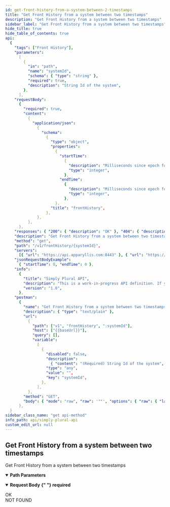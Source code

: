 ```yaml
---
id: get-front-history-from-a-system-between-2-timestamps
title: "Get Front History from a system between two timestamps"
description: "Get Front History from a system between two timestamps"
sidebar_label: "Get Front History from a system between two timestamps"
hide_title: true
hide_table_of_contents: true
api:
  {
    "tags": ["Front History"],
    "parameters":
      [
        {
          "in": "path",
          "name": "systemId",
          "schema": { "type": "string" },
          "required": true,
          "description": "String Id of the system",
        },
      ],
    "requestBody":
      {
        "required": true,
        "content":
          {
            "application/json":
              {
                "schema":
                  {
                    "type": "object",
                    "properties":
                      {
                        "startTime":
                          {
                            "description": "Milliseconds since epoch for this timestamp/date",
                            "type": "integer",
                          },
                        "endTime":
                          {
                            "description": "Milliseconds since epoch for this timestamp/date",
                            "type": "integer",
                          },
                      },
                    "title": "frontHistory",
                  },
              },
          },
      },
    "responses": { "200": { "description": "OK" }, "404": { "description": "NOT FOUND" } },
    "description": "Get Front History from a system between two timestamps",
    "method": "get",
    "path": "/v1/frontHistory/{systemId}",
    "servers":
      [{ "url": "https://api.apparyllis.com:8443" }, { "url": "https://devapi.apparyllis.com" }],
    "jsonRequestBodyExample":
      { "startTime": 0, "endTime": 0 },
    "info":
      {
        "title": "Simply Plural API",
        "description": "This is a work-in-progress API definition. If you need to know specifcs, please go to https://github.com/ApparyllisOrg/SimplyPluralApi/blob/main/src/api/v1/routes.ts",
        "version": "1.0",
      },
    "postman":
      {
        "name": "Get Front History from a system between two timestamps",
        "description": { "type": "text/plain" },
        "url":
          {
            "path": ["v1", "frontHistory", ":systemId"],
            "host": ["{{baseUrl}}"],
            "query": [],
            "variable":
              [
                {
                  "disabled": false,
                  "description":
                    { "content": "(Required) String Id of the system", "type": "text/plain" },
                  "type": "any",
                  "value": "",
                  "key": "systemId",
                },
              ],
          },
        "method": "GET",
        "body": { "mode": "raw", "raw": '""', "options": { "raw": { "language": "json" } } },
      },
  }
sidebar_class_name: "get api-method"
info_path: api/simply-plural-api
custom_edit_url: null
---
```



## Get Front History from a system between two timestamps

Get Front History from a system between two timestamps

<details style={{ marginBottom: "1rem" }} data-collapsed={false} open={true}>
  <summary style={{}}>
    <strong>Path Parameters</strong>
  </summary>
  <div>
    <ul>
      <ParamsItem
        className={"paramsItem"}
        param={{
          in: "path",
          name: "systemId",
          schema: { type: "string" },
          required: true,
          description: "String Id of the system",
        }}></ParamsItem>
    </ul>
  </div>
</details>
<MimeTabs className={"openapi-tabs__mime"}>
  <TabItem label={"application/json"} value={"application/json-schema"}>
    <details style={{}} className={"openapi-markdown__details"} data-collapsed={false} open={true}>
      <summary style={{ textAlign: "left" }}>
        <strong>Request Body</strong>
        <strong style={{ fontSize: "var(--ifm-code-font-size)", color: "var(--openapi-required)" }}>
          {" "}
          required
        </strong>
      </summary>
      <div style={{ textAlign: "left", marginLeft: "1rem" }}></div>
      <ul style={{ marginLeft: "1rem" }}>
        <SchemaItem
          collapsible={false}
          name={"startTime"}
          required={false}
          schemaName={"integer"}
          qualifierMessage={undefined}
          schema={{
            description: "Milliseconds since epoch for this timestamp/date",
            type: "integer",
          }}></SchemaItem>
        <SchemaItem
          collapsible={false}
          name={"endTime"}
          required={false}
          schemaName={"integer"}
          qualifierMessage={undefined}
          schema={{
            description: "Milliseconds since epoch for this timestamp/date",
            type: "integer",
          }}></SchemaItem>
      </ul>
    </details>
  </TabItem>
</MimeTabs>
<div>
  <ApiTabs>
    <TabItem label={"200"} value={"200"}>
      <div>OK</div>
      <div></div>
    </TabItem>
    <TabItem label={"404"} value={"404"}>
      <div>NOT FOUND</div>
      <div></div>
    </TabItem>
  </ApiTabs>
</div>
